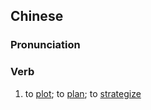 {{also|用计}}
==Chinese==
{{zh-forms|s=用计}}

===Pronunciation===
{{zh-pron
|m=yòngjì
|h=pfs=yung-kie
|mn=ēng-kè/iōng-kè/iōng-kè
|cat=v
}}

===Verb===
{{zh-verb}}

# {{lb|zh|literary}} to [[plot]]; to [[plan]]; to [[strategize]]